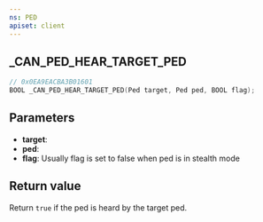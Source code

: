 ```yaml
---
ns: PED
apiset: client
---
```

## _CAN_PED_HEAR_TARGET_PED

```c
// 0x0EA9EACBA3B01601
BOOL _CAN_PED_HEAR_TARGET_PED(Ped target, Ped ped, BOOL flag);
```

## Parameters
* **target**:
* **ped**:
* **flag**: Usually flag is set to false when ped is in stealth mode

## Return value
Return `true` if the ped is heard by the target ped.
